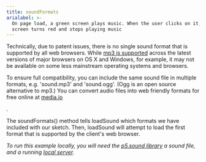 ```yaml
---
title: soundFormats
arialabel: >-
  On page load, a green screen plays music. When the user clicks on it, the
  screen turns red and stops playing music
---
```



<p>Technically, due to patent issues, there is no single
sound format that is supported by all web browsers. While
<a href="http://caniuse.com/#feat=mp3">mp3 is supported</a> across the
latest versions of major browsers on OS X and Windows, for example,
it may not be available on some less mainstream operating systems and
browsers.</p>

<p>To ensure full compatibility, you can include the same sound file
in multiple formats, e.g. 'sound.mp3' and 'sound.ogg'. (Ogg is an
open source alternative to mp3.) You can convert audio files
into web friendly formats for free online at <a href="
http://media.io/">media.io</a></p>.

<p>The soundFormats() method tells loadSound which formats
we have included with our sketch. Then, loadSound will
attempt to load the first format that is supported by the
client's web browser.</p>

<p><em><span class="small"> To run this example locally, you will need the
<a href="http://p5js.org/reference/#/libraries/p5.sound">p5.sound library</a>
a sound file, and a running <a href="https://github.com/processing/p5.js/wiki/Local-server">local server</a>.</span></em></p>
